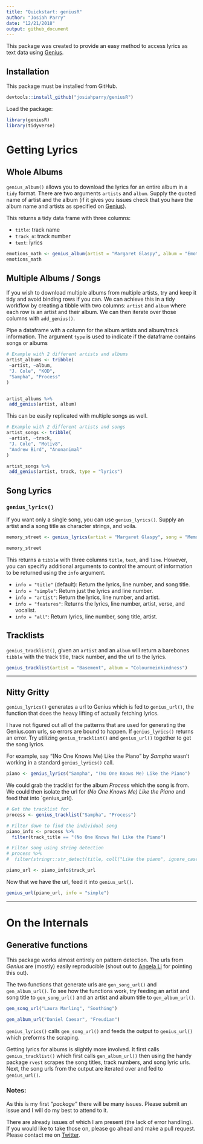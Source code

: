 ```yaml
---
title: "Quickstart: geniusR"
author: "Josiah Parry"
date: "12/21/2018"
output: github_document
---
```



This package was created to provide an easy method to access lyrics as text data using [Genius](genius.com). 
  
## Installation  
This package must be installed from GitHub.

```r
devtools::install_github("josiahparry/geniusR")
```

Load the package:
```r
library(geniusR)
library(tidyverse)
```


# Getting Lyrics

## Whole Albums

`genius_album()` allows you to download the lyrics for an entire album in a `tidy` format. There are two arguments `artists` and `album`. Supply the quoted name of artist and the album (if it gives you issues check that you have the album name and artists as specified on [Genius](https://genius.com)).

This returns a tidy data frame with three columns:
  
  - `title`: track name
  - `track_n`: track number
  - `text`: lyrics


```r
emotions_math <- genius_album(artist = "Margaret Glaspy", album = "Emotions and Math")
emotions_math
```


## Multiple Albums / Songs

If you wish to download multiple albums from multiple artists, try and keep it tidy and avoid binding rows if you can. We can achieve this in a tidy workflow by creating a tibble with two columns: `artist` and `album` where each row is an artist and their album. We can then iterate over those columns with `add_genius()`.


Pipe a dataframe with a column for the album artists and album/track information. The argument `type` is used to indicate if the dataframe contains songs or albums

```r
# Example with 2 different artists and albums
artist_albums <- tribble(
 ~artist, ~album,
 "J. Cole", "KOD",
 "Sampha", "Process"
)


artist_albums %>%
 add_genius(artist, album)
```

This can be easily replicated with multiple songs as well. 

```r
# Example with 2 different artists and songs
artist_songs <- tribble(
 ~artist, ~track,
 "J. Cole", "Motiv8",
 "Andrew Bird", "Anonanimal"
)

artist_songs %>%
 add_genius(artist, track, type = "lyrics")
```


## Song Lyrics

### `genius_lyrics()`

If you want only a single song, you can use `genius_lyrics()`. Supply an artist and a song title as character strings, and voila.

```r
memory_street <- genius_lyrics(artist = "Margaret Glaspy", song = "Memory Street")

memory_street
```

This returns a `tibble` with three columns `title`, `text`, and `line`. However, you can specifiy additional arguments to control the amount of information to be returned using the `info` argument. 

  - `info = "title"` (default): Return the lyrics, line number, and song title.
  - `info = "simple"`: Return just the lyrics and line number.
  - `info = "artist"`: Return the lyrics, line number, and artist.
  - `info = "features"`: Returns the lyrics, line number, artist, verse, and vocalist.
  - `info = "all"`: Return lyrics, line number, song title, artist.


## Tracklists

`genius_tracklist()`, given an `artist` and an `album` will return a barebones `tibble` with the track title, track number, and the url to the lyrics. 

```r
genius_tracklist(artist = "Basement", album = "Colourmeinkindness") 
```

----

## Nitty Gritty

`genius_lyrics()` generates a url to Genius which is fed to `genius_url()`, the function that does the heavy lifting of actually fetching lyrics. 

I have not figured out all of the patterns that are used for generating the Genius.com urls, so errors are bound to happen. If `genius_lyrics()` returns an error. Try utilizing `genius_tracklist()` and `genius_url()` together to get the song lyrics. 

For example, say "(No One Knows Me) Like the Piano" by _Sampha_ wasn't working in a standard `genius_lyrics()` call. 

```r
piano <- genius_lyrics("Sampha", "(No One Knows Me) Like the Piano")
```

We could grab the tracklist for the album _Process_ which the song is from. We could then isolate the url for _(No One Knows Me) Like the Piano_ and feed that into `genius_url().

```r
# Get the tracklist for 
process <- genius_tracklist("Sampha", "Process")

# Filter down to find the individual song
piano_info <- process %>% 
  filter(track_title == "(No One Knows Me) Like the Piano")

# Filter song using string detection
# process %>% 
#  filter(stringr::str_detect(title, coll("Like the piano", ignore_case = TRUE)))

piano_url <- piano_info$track_url
```

Now that we have the url, feed it into `genius_url()`.

```r
genius_url(piano_url, info = "simple")
```

___________


# On the Internals 

## Generative functions

This package works almost entirely on pattern detection. The urls from _Genius_ are (mostly) easily reproducible (shout out to [Angela Li](https://twitter.com/CivicAngela) for pointing this out). 

The two functions that generate urls are `gen_song_url()` and `gen_album_url()`. To see how the functions work, try feeding an artist and song title to `gen_song_url()` and an artist and album title to `gen_album_url()`. 

```r
gen_song_url("Laura Marling", "Soothing")
```

```r
gen_album_url("Daniel Caesar", "Freudian")
```

`genius_lyrics()` calls `gen_song_url()` and feeds the output to `genius_url()` which preforms the scraping. 

Getting lyrics for albums is slightly more involved. It first calls `genius_tracklist()` which first calls `gen_album_url()` then using the handy package `rvest` scrapes the song titles, track numbers, and song lyric urls. Next, the song urls from the output are iterated over and fed to `genius_url()`.



### Notes:

As this is my first _"package"_ there will be many issues. Please submit an issue and I will do my best to attend to it. 

There are already issues of which I am present (the lack of error handling). If you would like to take those on, please go ahead and make a pull request. Please contact me on [Twitter](twitter.com/josiahparry).



